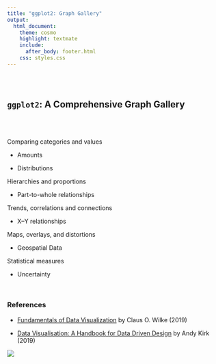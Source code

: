 ```yaml
---
title: "ggplot2: Graph Gallery"
output:
  html_document:
    theme: cosmo
    highlight: textmate
    include:
      after_body: footer.html
    css: styles.css
---
```


<style type="text/css">
.title {
  display: none;
}

#getting-started img {
  margin-right: 10px;
}

</style>

<div class="row" style="padding-top: 30px;">
<div class="col-sm-6">





# `ggplot2`: A Comprehensive Graph Gallery

<br><br>


Comparing categories and values

- Amounts

- Distributions

Hierarchies and proportions

- Part-to-whole relationships  

Trends, correlations and connections

- X–Y relationships  

Maps, overlays, and distortions  

- Geospatial Data  

Statistical measures

- Uncertainty

<br>

### References 

- [Fundamentals of Data Visualization](https://clauswilke.com/dataviz/) by Claus O. Wilke (2019)

- [Data Visualisation: A Handbook for Data Driven Design](https://www.visualisingdata.com/book/) by Andy Kirk (2019)

</div>
<div class="col-sm-6">

![](images/pdg-hex.png)


<!--
```r
knitr::include_graphics("images/pdg-hex.png")
```
-->